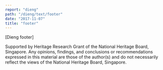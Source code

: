 ```yaml
---
report: "dieng"
path: "/dieng/text/footer"
date: "2017-11-07"
title: "footer"
---
```


[Dieng footer]

Supported by Heritage Research Grant of the National Heritage Board, Singapore. Any opinions, findings, and conclusions or recommendations expressed in this material are those of the author(s) and do not necessarily reflect the views of the National Heritage Board, Singapore.
